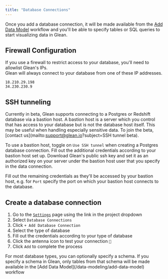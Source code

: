 ```yaml
---
title: "Database Connections"
---
```


Once you add a database connection, it will be made available from the [Add Data Model](/data-modeling/add-data-model) workflow and you'll be able to specify tables or SQL queries to start visualizing data in Glean.

## Firewall Configuration

If you use a firewall to restrict access to your database, you'll need to allowlist Glean's IPs. <br/>
Glean will always connect to your database from one of these IP addresses.
```
18.210.29.198
34.230.230.9
```

## SSH tunneling

Currently in beta, Glean supports connecting to a Postgres or Redshift database via a bastion host. A bastion host is a server which you control that has access to your database but is not the database host itself. This may be useful when handling especially sensitive data. To join the beta, [contact us](mailto:support@glean.io?subject=SSH tunnel beta).

To use a bastion host, toggle on `Use SSH tunnel` when creating a Postgres database connection. Fill out the additional credentials according to your bastion host set up. Download Glean's public ssh key and set it as an authorized key on your server under the bastion host user that you specify in the data connection.

Fill out the remaining credentials as they'll be accessed by your bastion host, e.g. for `Port` specify the port on which your bastion host connects to the database.

## Create a database connection

1. Go to the [`Settings`](https://glean.io/app/p/settings#database_connections) page using the link in the project dropdown
2. Select `Database Connections`
3. Click `+ Add Database Connection`
4. Select the type of database
5. Fill out the credentials according to your type of database
6. Click the antenna icon to test your connection `🗼`
7. Click `Add` to complete the process


<Card title="Specifying schemas" icon="pencil">
      For most database types, you can optionally specify a schema.  If you specify a schema in Glean, only tables from that schema will be made available in the [Add Data Model](/data-modeling/add-data-model)  workflow
</Card>

